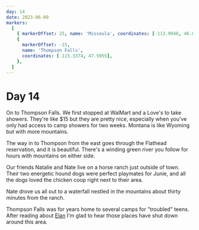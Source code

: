 ```yaml
---
day: 14
date: 2023-06-09
markers:
  [
    { markerOffset: 25, name: 'Missoula', coordinates: [-113.9940, 46.8721] },
    {
      markerOffset: -15,
      name: 'Thompson Falls',
      coordinates: [-115.3374, 47.5955],
    },
  ]
---
```


# Day 14

On to Thompson Falls. We first stopped at WalMart and a Love's to take showers. They're like $15 but they are pretty nice, especially when you've only had access to camp showers for two weeks. Montana is like Wyoming but with more mountains.

The way in to Thompson from the east goes through the Flathead reservation, and it is beautiful. There's a winding green river you follow for hours with mountains on either side.

Our friends Natalie and Nate live on a horse ranch just outside of town. Their two energetic hound dogs were perfect playmates for Junie, and all the dogs loved the chicken coop right next to their area.

Nate drove us all out to a waterfall nestled in the mountains about thirty minutes from the ranch.

Thompson Falls was for years home to several camps for "troubled" teens. After reading about [Elan](https://elan.school/rude-awakening/) I'm glad to hear those places have shut down around this area.
